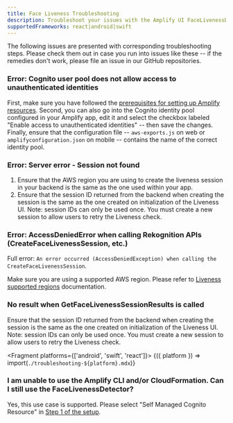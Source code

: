 ```yaml
---
title: Face Liveness Troubleshooting
description: Troubleshoot your issues with the Amplify UI FaceLivenessDetector component.
supportedFrameworks: react|android|swift
---
```



The following issues are presented with corresponding troubleshooting steps. Please check them out in case you run into issues like these -- if the remedies don't work, please file an issue in our GitHub repositories.

### Error: Cognito user pool does not allow access to unauthenticated identities

First, make sure you have followed the [prerequisites for setting up Amplify resources](../liveness#step-1-configure-auth). Second, you can also go into the Cognito identity pool configured in your Amplify app, edit it and select the checkbox labeled "Enable access to unauthenticated identities" -- then save the changes. Finally, ensure that the configuration file -- `aws-exports.js` on web or `amplifyconfiguration.json` on mobile -- contains the name of the correct identity pool.

### Error: Server error - Session not found 

1. Ensure that the AWS region you are using to create the liveness session in your backend is the same as the one used within your app.
2. Ensure that the session ID returned from the backend when creating the session is the same as the one created on initialization of the Liveness UI. Note: session IDs can only be used once. You must create a new session to allow users to retry the Liveness check.

### Error: AccessDeniedError when calling Rekognition APIs (CreateFaceLivenessSession, etc.)

Full error: `An error occurred (AccessDeniedException) when calling the CreateFaceLivenessSession`.

Make sure you are using a supported AWS region. Please refer to [Liveness supported regions](https://aws.amazon.com/rekognition/face-liveness/#FAQs) documentation.

### No result when GetFaceLivenessSessionResults is called

Ensure that the session ID returned from the backend when creating the session is the same as the one created on initialization of the Liveness UI. Note: session IDs can only be used once. You must create a new session to allow users to retry the Liveness check.

<Fragment platforms={['android', 'swift', 'react']}>
  {({ platform }) => import(`./troubleshooting-${platform}.mdx`)}
</Fragment>

### I am unable to use the Amplify CLI and/or CloudFormation. Can I still use the FaceLivenessDetector?

Yes, this use case is supported.  Please select "Self Managed Cognito Resource" in [Step 1 of the setup](../liveness#step-1-configure-auth).

